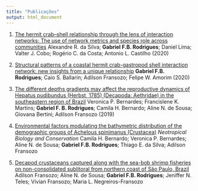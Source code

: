 ```yaml
---
title: "Publicações"
output: html_document
---
```




1. [The hermit crab–shell relationship through the lens of interaction networks: The use of network metrics and species role across communities](https://onlinelibrary.wiley.com/doi/abs/10.1111/aec.12903) 
Alexandre R. da Silva;  **Gabriel F.B. Rodrigues**;  Daniel Lima;  Valter J. Cobo;  Rogério C. da Costa;  Antonio L. Castilho (2020) 

2. [Structural patterns of a coastal hermit crab-gastropod shell interaction network: new insights from a unique relationship](https://www.int-res.com/abstracts/meps/v640/p117-126/) 
**Gabriel F.B. Rodrigues**; Caio S. Ballarin; Adilson Fransozo; Felipe W. Amorim (2020) 

3. [The different depths gradients may affect the reproductive dynamics of Hepatus pudibundus (Herbst, 1785) (Decapoda: Aethridae) in the southeastern region of Brazil](https://link.springer.com/article/10.2478/s11756-019-00230-1) Veronica P. Bernardes; Francislene K. Martins; **Gabriel F. B. Rodrigues**; Camila H. Bernardo; Aline N. de Sousa; Giovana Bertini; Adilson Fransozo (2019) 

4. [Environmental factors modulating the bathymetric distribution of the demographic groups of Achelous spinimanus (Crustacea)](http://revistas.unisinos.br/index.php/neotropical/article/view/16466) *Neotropical Biology and Conservation* Camila H. Bernardo; Veronica P. Bernardes; Aline N. de Sousa; **Gabriel F.B. Rodrigues**; Thiago E. da Silva; Adilson Fransozo

5. [Decapod crustaceans captured along with the sea-bob shrimp fisheries on non-consolidated sublitoral from northern coast of São Paulo, Brazil](https://www.pesca.sp.gov.br/boletim/index.php/bip/article/view/1142) Adilson Fransozo; Aline N. de Sousa; **Gabriel F.B. Rodrigues**; Jeniffer N. Teles; Vívian Fransozo; Maria L. Negreiros-Fransozo

